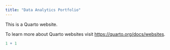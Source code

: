 ```yaml
---
title: "Data Analytics Portfolio"
---
```


This is a Quarto website.

To learn more about Quarto websites visit <https://quarto.org/docs/websites>.

```r
1 + 1
```
